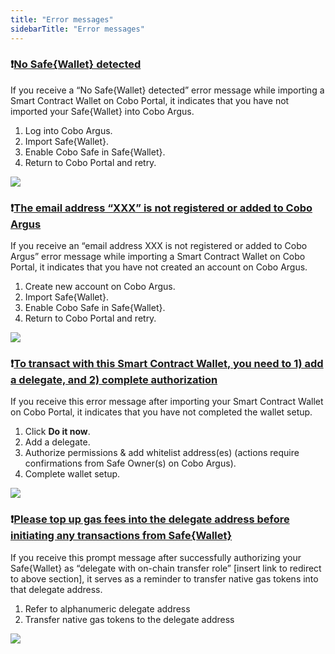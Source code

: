 ```yaml
---
title: "Error messages"
sidebarTitle: "Error messages"
---
```


### ❗<u>**No Safe&#123;Wallet&#125; detected**</u>

If you receive a “No Safe&#123;Wallet&#125; detected” error message while importing a Smart Contract Wallet on Cobo Portal, it indicates that you have not imported your Safe&#123;Wallet&#125; into Cobo Argus.
1. Log into Cobo Argus.
2. Import Safe&#123;Wallet&#125;.
3. Enable Cobo Safe in Safe&#123;Wallet&#125;.
4. Return to Cobo Portal and retry.

<img src="/images/smart-contract-wallet/scw-error-message-1.png"/>

### ❗<u>**The email address “XXX” is not registered or added to Cobo Argus**</u>

If you receive an “email address XXX is not registered or added to Cobo Argus” error message while importing a Smart Contract Wallet on Cobo Portal, it indicates that you have not created an account on Cobo Argus.
1. Create new account on Cobo Argus.
2. Import Safe&#123;Wallet&#125;.
3. Enable Cobo Safe in Safe&#123;Wallet&#125;.
4. Return to Cobo Portal and retry.

<img src="/images/smart-contract-wallet/scw-error-message-2.png"/>

### ❗<u>**To transact with this Smart Contract Wallet, you need to 1) add a delegate, and 2) complete authorization**</u>

If you receive this error message after importing your Smart Contract Wallet on Cobo Portal, it indicates that you have not completed the wallet setup.
1. Click **Do it now**.
2. Add a delegate.
3. Authorize permissions & add whitelist address(es) (actions require confirmations from Safe Owner(s) on Cobo Argus).
4. Complete wallet setup.

<img src="/images/smart-contract-wallet/scw-error-message-3.png"/>

### ❗<u>**Please top up gas fees into the delegate address before initiating any transactions from Safe&#123;Wallet&#125;**</u>

If you receive this prompt message after successfully authorizing your Safe&#123;Wallet&#125; as “delegate with on-chain transfer role” [insert link to redirect to above section], it serves as a reminder to transfer native gas tokens into that delegate address.
1. Refer to alphanumeric delegate address
2. Transfer native gas tokens to the delegate address

<img src="/images/smart-contract-wallet/scw-error-message-4.png"/>


